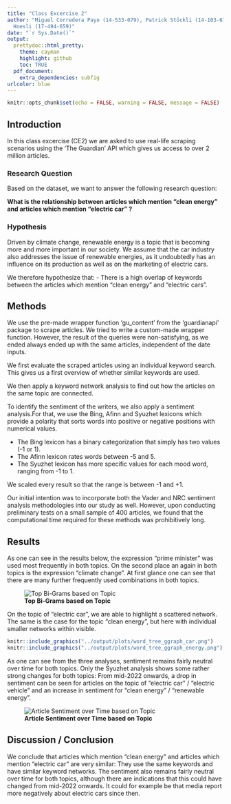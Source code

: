 ```yaml
---
title: "Class Excercise 2"
author: "Miguel Corredera Payo (14-533-079), Patrick Stöckli (14-103-675), Tobias
  Hoesli (17-494-659)"
date: "`r Sys.Date()`"
output:
  prettydoc::html_pretty:
    theme: cayman
    highlight: github
    toc: TRUE
  pdf_document:
    extra_dependencies: subfig
urlcolor: blue
---
```


```r
knitr::opts_chunk$set(echo = FALSE, warning = FALSE, message = FALSE)
```

## Introduction

In this class excercise (CE2) we are asked to use real-life scraping scenarios using the 'The Guardian' API which gives us access to over 2 million articles.

### Research Question

Based on the dataset, we want to answer the following research question:

**What is the relationship between articles which mention "clean energy" and articles which mention "electric car" ?**

### Hypothesis

Driven by climate change, renewable energy is a topic that is becoming more and more important in our society. We assume that the car industry also addresses the issue of renewable energies, as it undoubtedly has an influence on its production as well as on the marketing of electric cars.

We therefore hypothesize that:
- There is a high overlap of keywords between the articles which mention "clean energy" and "electric cars". 

## Methods

We use the pre-made wrapper function 'gu_content' from the 'guardianapi' package to scrape articles. We tried to write a custom-made wrapper function. However, the result of the queries were non-satisfying, as we ended always ended up with the same articles, independent of the date inputs.   

We first evaluate the scraped articles using an individual keyword search. This gives us a first overview of whether similar keywords are used. 

We then apply a keyword network analysis to find out how the articles on the same topic are connected. 

To identify the sentiment of the writers, we also apply a sentiment analysis.For that, we use the Bing, Afinn and Syuzhet lexicons which provide a polarity that sorts words into positive or negative positions with numerical values. 

- The Bing lexicon has a binary categorization that simply has two values (-1 or 1). 
- The Afinn lexicon rates words between -5 and 5. 
- The Syuzhet lexicon has more specific values for each mood word, ranging from -1 to 1. 

We scaled every result so that the range is between -1 and +1. 

Our initial intention was to incorporate both the Vader and NRC sentiment analysis methodologies into our study as well. However, upon conducting preliminary tests on a small sample of 400 articles, we found that the computational time required for these methods was prohibitively long.

## Results

As one can see in the results below, the expression "prime minister" was used most frequently in both topics. On the second place an again in both topics is the expression "climate change". At first glance one can see that there are many further frequently used combinations in both topics.

![**Top Bi-Grams based on Topic**](../output/plots/top_word_pairs_combined.png)

On the topic of "electric car", we are able to highlight a scattered network. The same is the case for the topic "clean energy", but here with individual smaller networks within visible. 

```r

knitr::include_graphics("../output/plots/word_tree_ggraph_car.png")
knitr::include_graphics("../output/plots/word_tree_ggraph_energy.png")

```

\newpage

As one can see from the three analyses, sentiment remains fairly neutral over time for both topics. Only the Syuzhet analysis shows some rather strong changes for both topics: From mid-2022 onwards, a drop in sentiment can be seen for articles on the topic of "electric car" / "electric vehicle" and an increase in sentiment for "clean energy" / "renewable energy". 

![**Article Sentiment over Time based on Topic**](../output/plots/sentiment_over_time_combined.png)

## Discussion / Conclusion

We conclude that articles which mention "clean energy" and articles which mention "electric car" are very similar: They use the same keywords and have similar keyword networks. The sentiment also remains fairly neutral over time for both topics, although there are indications that this could have changed from mid-2022 onwards. It could for example be that media report more negatively about electric cars since then. 

<!-- ![Word Tree Topic: Electric Car](../output/plots/word_tree_ggraph_car.png)

![Word Tree Topic: Renewable Energy](../output/plots/word_tree_ggraph_energy.png) -->
